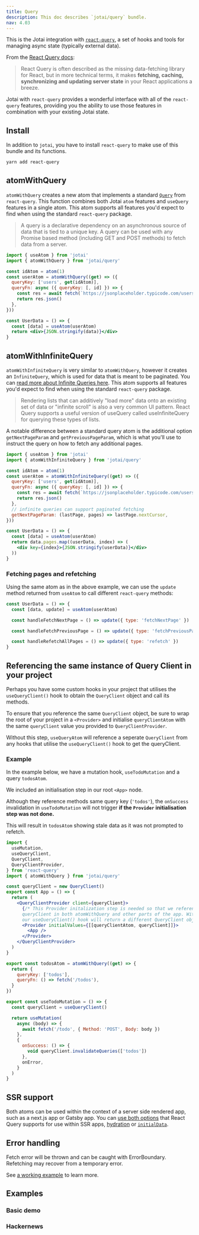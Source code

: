 ```yaml
---
title: Query
description: This doc describes `jotai/query` bundle.
nav: 4.03
---
```


This is the Jotai integration with [`react-query`](https://react-query.tanstack.com/), a set of hooks and tools for managing async state (typically external data).

From the [React Query docs](https://react-query.tanstack.com/overview):

> React Query is often described as the missing data-fetching library for React, but in more technical terms, it makes **fetching, caching, synchronizing and updating server state** in your React applications a breeze.

Jotai with `react-query` provides a wonderful interface with all of the `react-query` features, providing you the ability to use those features in combination with your existing Jotai state.

## Install

In addition to `jotai`, you have to install `react-query` to make use of this bundle and its functions.

```bash
yarn add react-query
```

## atomWithQuery

`atomWithQuery` creates a new atom that implements a standard [`Query`](https://react-query.tanstack.com/guides/queries) from `react-query`. This function combines both Jotai `atom` features and `useQuery` features in a single atom. This atom supports all features you'd expect to find when using the standard `react-query` package.

> A query is a declarative dependency on an asynchronous source of data that is tied to a unique key. A query can be used with any Promise based method (including GET and POST methods) to fetch data from a server.

```jsx
import { useAtom } from 'jotai'
import { atomWithQuery } from 'jotai/query'

const idAtom = atom(1)
const userAtom = atomWithQuery((get) => ({
  queryKey: ['users', get(idAtom)],
  queryFn: async ({ queryKey: [, id] }) => {
    const res = await fetch(`https://jsonplaceholder.typicode.com/users/${id}`)
    return res.json()
  },
}))

const UserData = () => {
  const [data] = useAtom(userAtom)
  return <div>{JSON.stringify(data)}</div>
}
```

## atomWithInfiniteQuery

`atomWithInfiniteQuery` is very similar to `atomWithQuery`, however it creates an `InfiniteQuery`, which is used for data that is meant to be paginated. You can [read more about Infinite Queries here](https://react-query.tanstack.com/guides/infinite-queries). This atom supports all features you'd expect to find when using the standard `react-query` package.

> Rendering lists that can additively "load more" data onto an existing set of data or "infinite scroll" is also a very common UI pattern. React Query supports a useful version of useQuery called useInfiniteQuery for querying these types of lists.

A notable difference between a standard query atom is the additional option `getNextPageParam` and `getPreviousPageParam`, which is what you'll use to instruct the query on how to fetch any additional pages.

```jsx
import { useAtom } from 'jotai'
import { atomWithInfiniteQuery } from 'jotai/query'

const idAtom = atom(1)
const userAtom = atomWithInfiniteQuery((get) => ({
  queryKey: ['users', get(idAtom)],
  queryFn: async ({ queryKey: [, id] }) => {
    const res = await fetch(`https://jsonplaceholder.typicode.com/users/${id}`)
    return res.json()
  },
  // infinite queries can support paginated fetching
  getNextPageParam: (lastPage, pages) => lastPage.nextCursor,
}))

const UserData = () => {
  const [data] = useAtom(userAtom)
  return data.pages.map((userData, index) => (
    <div key={index}>{JSON.stringify(userData)}</div>
  ))
}
```

### Fetching pages and refetching

Using the same atom as in the above example, we can use the `update` method returned from `useAtom` to call different `react-query` methods:

```js
const UserData = () => {
  const [data, update] = useAtom(userAtom)

  const handleFetchNextPage = () => update({ type: 'fetchNextPage' })

  const handleFetchPreviousPage = () => update({ type: 'fetchPreviousPage' })

  const handleRefetchAllPages = () => update({ type: 'refetch' })
}
```

## Referencing the same instance of Query Client in your project

Perhaps you have some custom hooks in your project that utilises the `useQueryClient()` hook to obtain the `QueryClient` object and call its methods.

To ensure that you reference the same `QueryClient` object, be sure to wrap the root of your project in a `<Provider>` and initialise `queryClientAtom` with the same `queryClient` value you provided to `QueryClientProvider`.

Without this step, `useQueryAtom` will reference a seperate `QueryClient` from any hooks that utilise the `useQueryClient()` hook to get the queryClient.

### Example

In the example below, we have a mutation hook, `useTodoMutation` and a query `todosAtom`.

We included an initialisation step in our root `<App>` node.

Although they reference methods same query key (`'todos'`), the `onSuccess` invalidation in `useTodoMutation` will not trigger **if the `Provider` initialisation step was not done.**

This will result in `todosAtom` showing stale data as it was not prompted to refetch.

```jsx
import {
  useMutation,
  useQueryClient,
  QueryClient,
  QueryClientProvider,
} from 'react-query'
import { atomWithQuery } from 'jotai/query'

const queryClient = new QueryClient()
export const App = () => {
  return (
    <QueryClientProvider client={queryClient}>
      {/* This Provider initalization step is needed so that we reference the same
      queryClient in both atomWithQuery and other parts of the app. Without this,
      our useQueryClient() hook will return a different QueryClient object */}
      <Provider initialValues={[[queryClientAtom, queryClient]]}>
        <App />
      </Provider>
    </QueryClientProvider>
  )
}

export const todosAtom = atomWithQuery((get) => {
  return {
    queryKey: ['todos'],
    queryFn: () => fetch('/todos'),
  }
})

export const useTodoMutation = () => {
  const queryClient = useQueryClient()

  return useMutation(
    async (body) => {
      await fetch('/todo', { Method: 'POST', Body: body })
    },
    {
      onSuccess: () => {
        void queryClient.invalidateQueries(['todos'])
      },
      onError,
    }
  )
}
```

## SSR support

Both atoms can be used within the context of a server side rendered app, such as a next.js app or Gatsby app. You can [use both options](https://react-query.tanstack.com/guides/ssr) that React Query supports for use within SSR apps, [hydration](https://react-query.tanstack.com/guides/ssr#using-hydration) or [`initialData`](https://react-query.tanstack.com/guides/ssr#using-initialdata).

## Error handling

Fetch error will be thrown and can be caught with ErrorBoundary.
Refetching may recover from a temporary error.

See [a working example](https://codesandbox.io/s/04mepx) to learn more.

## Examples

### Basic demo

<CodeSandbox id="ij2sd" />

### Hackernews

<CodeSandbox id="u4sli" />
